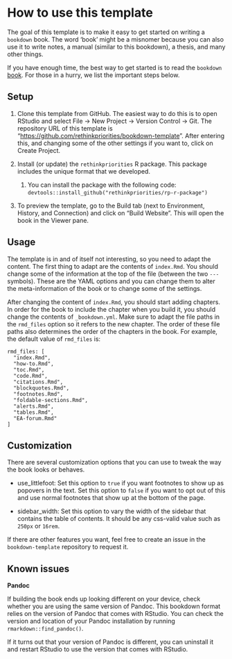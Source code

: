 # How to use this template

The goal of this template is to make it easy to get started on writing a `bookdown` book. The word 'book' might be a misnomer because you can also use it to write notes, a manual (similar to this bookdown), a thesis, and many other things.

If you have enough time, the best way to get started is to read the `bookdown` [book](https://bookdown.org/yihui/bookdown/). For those in a hurry, we list the important steps below.

## Setup

1.  Clone this template from GitHub. The easiest way to do this is to open RStudio and select File -\> New Project -\> Version Control -\> Git. The repository URL of this template is "<https://github.com/rethinkpriorities/bookdown-template>". After entering this, and changing some of the other settings if you want to, click on Create Project.

2.  Install (or update) the `rethinkpriorities` R package. This package includes the unique format that we developed.

    1.  You can install the package with the following code: `devtools::install_github("rethinkpriorities/rp-r-package")`

3.  To preview the template, go to the Build tab (next to Environment, History, and Connection) and click on "Build Website". This will open the book in the Viewer pane.

## Usage

The template is in and of itself not interesting, so you need to adapt the content. The first thing to adapt are the contents of `index.Rmd`. You should change some of the information at the top of the file (between the two `---` symbols). These are the YAML options and you can change them to alter the meta-information of the book or to change some of the settings.

After changing the content of `index.Rmd`, you should start adding chapters. In order for the book to include the chapter when you build it, you should change the contents of `_bookdown.yml`. Make sure to adapt the file paths in the `rmd_files` option so it refers to the new chapter. The order of these file paths also determines the order of the chapters in the book. For example, the default value of `rmd_files` is:

    rmd_files: [
      "index.Rmd", 
      "how-to.Rmd", 
      "toc.Rmd",
      "code.Rmd", 
      "citations.Rmd", 
      "blockquotes.Rmd", 
      "footnotes.Rmd", 
      "foldable-sections.Rmd", 
      "alerts.Rmd", 
      "tables.Rmd", 
      "EA-forum.Rmd"
    ]

## Customization

There are several customization options that you can use to tweak the way the book looks or behaves.

-   use_littlefoot: Set this option to `true` if you want footnotes to show up as popovers in the text. Set this option to `false` if you want to opt out of this and use normal footnotes that show up at the bottom of the page.

-   sidebar_width: Set this option to vary the width of the sidebar that contains the table of contents. It should be any css-valid value such as `250px` or `16rem`.

If there are other features you want, feel free to create an issue in the `bookdown-template` repository to request it.

## Known issues

**Pandoc**

If building the book ends up looking different on your device, check whether you are using the same version of Pandoc. This bookdown format relies on the version of Pandoc that comes with RStudio. You can check the version and location of your Pandoc installation by running `rmarkdown::find_pandoc()`.

If it turns out that your version of Pandoc is different, you can uninstall it and restart RStudio to use the version that comes with RStudio.
